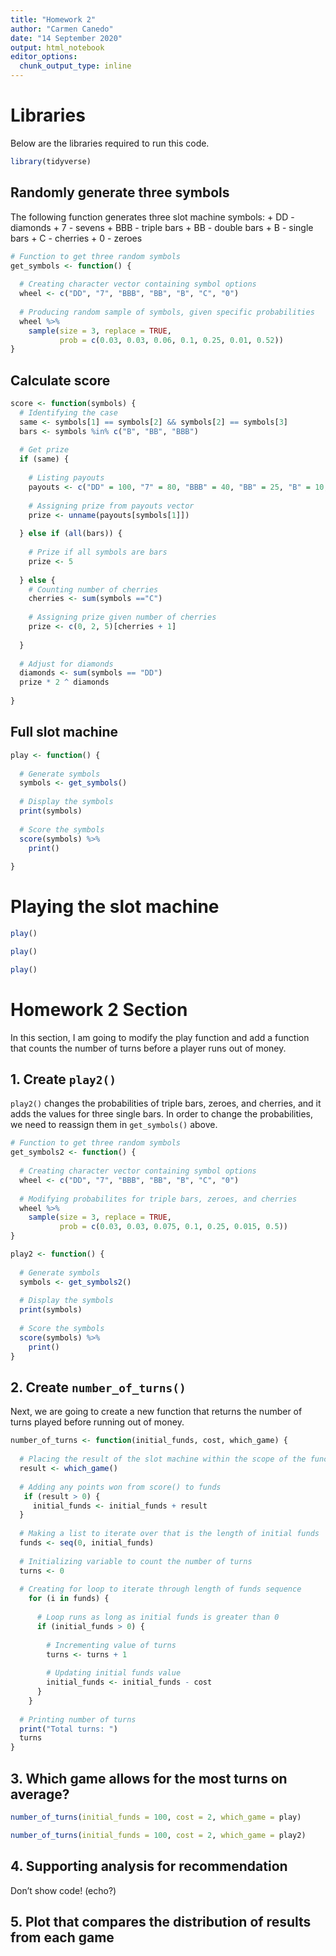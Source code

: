 ```yaml
---
title: "Homework 2"
author: "Carmen Canedo"
date: "14 September 2020"
output: html_notebook
editor_options: 
  chunk_output_type: inline
---
```


# Libraries
Below are the libraries required to run this code.
```r
library(tidyverse)
```

## Randomly generate three symbols
The following function generates three slot machine symbols:
  + DD - diamonds
  + 7 - sevens
  + BBB - triple bars
  + BB - double bars
  + B - single bars
  + C - cherries
  + 0 - zeroes
  
```r
# Function to get three random symbols
get_symbols <- function() {
  
  # Creating character vector containing symbol options
  wheel <- c("DD", "7", "BBB", "BB", "B", "C", "0")
  
  # Producing random sample of symbols, given specific probabilities
  wheel %>% 
    sample(size = 3, replace = TRUE,
           prob = c(0.03, 0.03, 0.06, 0.1, 0.25, 0.01, 0.52))
}
```

## Calculate score
```r
score <- function(symbols) {
  # Identifying the case
  same <- symbols[1] == symbols[2] && symbols[2] == symbols[3]
  bars <- symbols %in% c("B", "BB", "BBB")
  
  # Get prize
  if (same) {
    
    # Listing payouts
    payouts <- c("DD" = 100, "7" = 80, "BBB" = 40, "BB" = 25, "B" = 10, "C" = 10, "0" = 0)
    
    # Assigning prize from payouts vector
    prize <- unname(payouts[symbols[1]])
    
  } else if (all(bars)) {
    
    # Prize if all symbols are bars
    prize <- 5
    
  } else {
    # Counting number of cherries
    cherries <- sum(symbols =="C")
    
    # Assigning prize given number of cherries
    prize <- c(0, 2, 5)[cherries + 1]
    
  }
  
  # Adjust for diamonds
  diamonds <- sum(symbols == "DD")
  prize * 2 ^ diamonds
  
}
```


## Full slot machine
```r
play <- function() {
  
  # Generate symbols
  symbols <- get_symbols()
  
  # Display the symbols
  print(symbols)
  
  # Score the symbols
  score(symbols) %>% 
    print()
  
}
```

# Playing the slot machine
```r
play()

play()

play()
```

# Homework 2 Section
In this section, I am going to modify the play function and add a function that counts the number of turns before a player runs out of money.

## 1. Create `play2()`
`play2()` changes the probabilities of triple bars, zeroes, and cherries, and it adds the values for three single bars. In order to change the probabilities, we need to reassign them in `get_symbols()` above.
```r
# Function to get three random symbols
get_symbols2 <- function() {
  
  # Creating character vector containing symbol options
  wheel <- c("DD", "7", "BBB", "BB", "B", "C", "0")
  
  # Modifying probabilites for triple bars, zeroes, and cherries
  wheel %>% 
    sample(size = 3, replace = TRUE,
           prob = c(0.03, 0.03, 0.075, 0.1, 0.25, 0.015, 0.5))
}
```


```r
play2 <- function() {
  
  # Generate symbols
  symbols <- get_symbols2()
  
  # Display the symbols
  print(symbols)
  
  # Score the symbols
  score(symbols) %>% 
    print()
}
```


## 2. Create `number_of_turns()`
Next, we are going to create a new function that returns the number of turns played before running out of money.
```r
number_of_turns <- function(initial_funds, cost, which_game) {
  
  # Placing the result of the slot machine within the scope of the function
  result <- which_game()
  
  # Adding any points won from score() to funds
   if (result > 0) {
     initial_funds <- initial_funds + result
  }
  
  # Making a list to iterate over that is the length of initial funds
  funds <- seq(0, initial_funds)
  
  # Initializing variable to count the number of turns
  turns <- 0
  
  # Creating for loop to iterate through length of funds sequence
    for (i in funds) {
      
      # Loop runs as long as initial funds is greater than 0
      if (initial_funds > 0) {
        
        # Incrementing value of turns
        turns <- turns + 1
        
        # Updating initial funds value
        initial_funds <- initial_funds - cost
      }
    }
  
  # Printing number of turns
  print("Total turns: ")
  turns
}
```

## 3. Which game allows for the most turns on average?
```r
number_of_turns(initial_funds = 100, cost = 2, which_game = play)

number_of_turns(initial_funds = 100, cost = 2, which_game = play2)
```


## 4. Supporting analysis for recommendation
Don't show code! (echo?)

## 5. Plot that compares the distribution of results from each game


